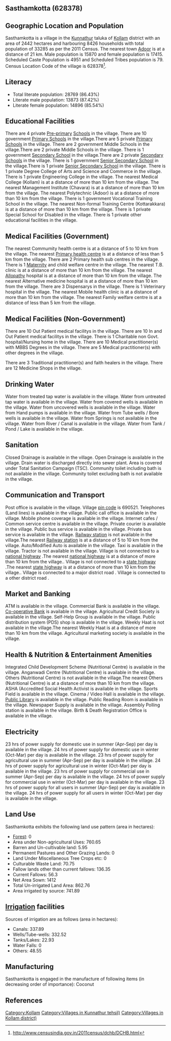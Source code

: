 {{Infobox settlement
| name=Sasthamkotta
| native_name=
| native_name_lang=
| other_name=
| nickname=
| settlement_type=Village
| image_skyline=
| image_alt=
| image_caption=
| pushpin_map=India Kerala
| pushpin_label_position=right
| pushpin_map_alt=
| pushpin_map_caption=Location in Kerala, India
| latd=
| latm=
| lats=
| latNS=
| longd=
| longm=
| longs=
| longEW=
| coordinates_display=inline,title
| subdivision_type=Country
| subdivision_name={{flag|India}}
| subdivision_type1=[[States and territories of India|State]]
| subdivision_name1=Kerala 
| subdivision_type2=[[List of districts of India|District]]
| subdivision_name2=Kollam
| subdivision_type3=Tahsil
| subdivision_name3=Kunnathur
| website=
| established_title=<!-- Established -->
| established_date=
| founder=
| named_for=
| government_type=
| governing_body=
| unit_pref=Metric=
| area_footnotes=
| area_rank=
| area_total_km2=24.42
| elevation_footnotes=
| elevation_m=
| population_total=33285
| population_as_of=2011
| population_rank=
| population_density_km2=1363
| population_demonym=
| population_footnotes=
| demographics_type1=Languages
| demographics1_title1=Official
| demographics1_info1=[[Malayalam language|Malayalam]]
| timezone1=[[Indian Standard Time|IST]]
| utc_offset1==+5:30
| postal_code_type=[[Postal Index Number|PIN]]
| postal_code=690521
| area_code_type=Telephone code
| area_code=
| registration_plate=
| blank1_name_sec1=Nearest city
| blank1_info_sec1=[[Adoor]]
| blank2_name_sec1=[[Human sex ratio|Sex ratio]]
| blank2_info_sec1=1097 [[male|♂]]/[[female|♀]]
| blank3_name_sec1=Literacy
| blank3_info_sec1=86.43%
| blank1_name_sec2=[[2011 Census of India|2011 census]] code
| blank1_info_sec2=628378
| footnotes=
}}

== Sasthamkotta (628378) ==

== Geographic Location and Population ==

Sasthamkotta is a village in the [[Kunnathur]] taluka of [[Kollam]] district with an area of 2442 hectares and harbouring 8426 households with total population of 33285 as per the 2011 Census. The nearest town [[Adoor]] is at a distance of 21 km. Male population is 15870 and female population is 17415. Scheduled Caste Population is 4951 and Scheduled Tribes population is 79. Census Location Code of the village is 628378<ref>http://www.censusindia.gov.in/2011census/dchb/DCHB.html</ref>.


== Literacy ==  
* Total literate population: 28769 (86.43%)
* Literate male population: 13873 (87.42%)
* Literate female population: 14896 (85.54%)


== Educational Facilities ==  
There are 4 private [[Pre-primary]] [[School]]s in the village.
There are 10 government [[Primary School]]s in the village.There are 5 private [[Primary School]]s in the village.
There are 2 government Middle Schools in the village.There are 2 private Middle Schools in the village.
There is 1 government [[Secondary School]] in the village.There are 2 private [[Secondary School]]s in the village.
There is 1 government [[Senior Secondary School]] in the village.There is 1 private [[Senior Secondary School]] in the village.
There is 1 private Degree College of Arts and Science and Commerce in the village.
There is 1 private Engineering College in the village.
The nearest Medical College (Kollam) is at a distance of more than 10 km from the village.
The nearest Management Institute (Chavara) is at a distance of more than 10 km from the village.
The nearest Polytechnic (Adoor) is at a distance of more than 10 km from the village.
There is 1 government Vocational Training School in the village.
The nearest Non-formal Training Centre (Kottarakkara) is at a distance of more than 10 km from the village.
There is 1 private Special School for Disabled in the village.
There is 1 private other educational facilities in the village.


== Medical Facilities (Government) ==
The nearest Commumity health centre is at a distance of 5 to 10 km from the village.
The nearest [[Primary health centre]] is at a distance of less than 5 km from the village.
There are 2 Primary health sub centres in the village.
There is 1 [[Maternity]] and child welfare centre in the village.
The nearest T.B. clinic is at a distance of more than 10 km from the village.
The nearest [[Allopathy]] hospital is at a distance of more than 10 km from the village.
The nearest Alternative medicine hospital is at a distance of more than 10 km from the village.
There are 3 Dispensarys in the village.
There is 1 Veterinary hospital in the village.
The nearest Mobile health clinic is at a distance of more than 10 km from the village.
The nearest Family welfare centre is at a distance of less than 5 km from the village.


== Medical Facilities (Non-Government) ==
There are 10 Out Patient medical facilitys in the village.
There are 10 In and Out Patient medical facilitys in the village.
There is 1 Charitable non Govt. hospital/Nursing home in the village.
There are 10 Medical practitioner(s) with MBBS Degrees in the village.
There are 5 Medical practitioner(s) with other degrees in the village.

There are 3 Traditional practitioner(s) and faith healers in the village.
There are 12 Medicine Shops in the village.



== Drinking Water ==
Water from treated tap water is available in the village.
Water from untreated tap water is available in the village.
Water from covered wells is available in the village.
Water from uncovered wells is available in the village.
Water from Hand pumps is available in the village.
Water from Tube wells / Bore wells is available in the village.
Water from Springs is not available in the village.
Water from River / Canal is available in the village.
Water from Tank / Pond / Lake is available in the village.


== Sanitation ==
Closed Drainage is available in the village.
Open Drainage is available in the village.
Drain water is discharged directly into sewer plant.
Area is covered under Total Sanitation Campaign (TSC).
Community toilet including bath is not available in the village.
Community toilet excluding bath is not available in the village.


== Communication and Transport ==
Post office is available in the village.
Village [[pin code]] is 690521.
Telephones (Land lines) is available in the village.
Public call office is available in the village.
Mobile phone coverage is available in the village.
Internet cafes / Common service centre is available in the village.
Private courier is available in the village.
Public bus service is available in the village.
Private bus service is available in the village.
[[Railway station]] is not available in the village.The nearest [[Railway station]] is at a distance of 5 to 10 km from the village.
Auto/Modified Auto is available in the village.
Taxi is available in the village.
Tractor is not available in the village.
Village is not connected to a [[national highway]] .The nearest [[national highway]] is at a distance of more than 10 km from the village..
Village is not connected to a [[state highway]] .The nearest [[state highway]] is at a distance of more than 10 km from the village..
Village is connected to a major district road    .
Village is connected to a other district road  .







== Market and Banking ==
ATM is available in the village.
Commercial Bank is available in the village.
[[Co-operative Bank]] is available in the village.
Agricultural Credit Society is available in the village.
Self-Help Group is available in the village.
Public distribution system (PDS) shop is available in the village.
Weekly Haat is not available in the village.The nearest Weekly Haat is at a distance of more than 10 km from the village.
Agricultural marketing society is available in the village.


== Health & Nutrition & Entertainment Amenities ==
Integrated Child Development Scheme (Nutritional Centre) is available in the village.
Anganwadi Centre (Nutritional Centre) is available in the village.
Others (Nutritional Centre) is not available in the village.The nearest Others (Nutritional Centre) is at a distance of more than 10 km from the village.
ASHA (Accredited Social Health Activist is available in the village.
Sports Field is available in the village.
Cinema / Video Hall is available in the village.
[[Public Library]] is available in the village.
Public Reading Room is available in the village.
Newspaper Supply is available in the village.
Assembly Polling station is available in the village.
Birth & Death Registration Office is available in the village.


== Electricity ==
23 hrs of power supply for domestic use in summer (Apr-Sep) per day is available in the village.
24 hrs of power supply for domestic use in winter (Oct-Mar) per day is available in the village.
23 hrs of power supply for agricultural use in summer (Apr-Sep) per day is available in the village.
24 hrs of power supply for agricultural use in winter (Oct-Mar) per day is available in the village.
23 hrs of power supply for commercial use in summer (Apr-Sep) per day is available in the village.
24 hrs of power supply for commercial use in winter (Oct-Mar) per day is available in the village.
23 hrs of power supply for all users in summer (Apr-Sep) per day is available in the village.
24 hrs of power supply for all users in winter (Oct-Mar) per day is available in the village.


== Land Use ==
Sasthamkotta exhibits the following land use pattern (area in hectares):
* [[Forest]]: 0
* Area under Non-agricultural Uses: 760.65
* Barren and Un-cultivable land: 5.95
* Permanent Pastures and Other Grazing Lands: 0
* Land Under Miscellaneous Tree Crops etc: 0
* Culturable Waste Land: 70.75
* Fallow lands other than current fallows: 136.35
* Current Fallows: 56.3
* Net Area Sown: 1412
* Total Un-irrigated Land Area: 862.76
* Area irrigated by source: 741.89


== [[Irrigation]] facilities ==
Sources of irrigation are as follows (area in hectares):
* Canals: 337.89
* Wells/Tube-wells: 332.52
* Tanks/Lakes: 22.93
* Water Falls: 0
* Others: 48.55


== Manufacturing ==
Sasthamkotta is engaged in the manufacture of following items (in decreasing order of importance): Coconut


[[Category:Kollam]]
[[Category:Villages in Kunnathur tehsil)]]
[[Category:Villages in Kollam district)]]


== References ==
{{Reflist}}


